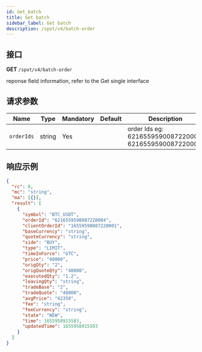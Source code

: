```yaml
---
id: Get_batch
title: Get batch
sidebar_label: Get batch
description: /spot/v4/batch-order
---
```


## 接口

**GET** `/spot/v4/batch-order`

reponse field information, refer to the Get single interface

## 请求参数

| Name | Type | Mandatory | Default | Description |
| --- | --- | --- | --- | --- |
| `orderIds` | string | Yes |  | order Ids eg: 6216559590087220004, 6216559590087220004 |

## 响应示例

```json
{
  "rc": 0,
  "mc": "string",
  "ma": [{}],
  "result": [
    {
      "symbol": "BTC_USDT",
      "orderId": "6216559590087220004",
      "clientOrderId": "16559590087220001",
      "baseCurrency": "string",
      "quoteCurrency": "string",
      "side": "BUY",
      "type": "LIMIT",
      "timeInForce": "GTC",
      "price": "40000",
      "origQty": "2",
      "origQuoteQty": "48000",
      "executedQty": "1.2",
      "leavingQty": "string",
      "tradeBase": "2",
      "tradeQuote": "48000",
      "avgPrice": "42350",
      "fee": "string",
      "feeCurrency": "string",
      "state": "NEW",
      "time": 1655958915583,
      "updatedTime": 1655958915583
    }
  ]
}
```
